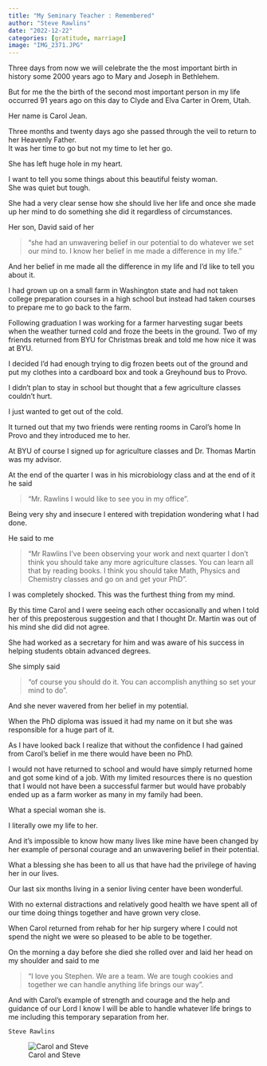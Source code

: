 ```yaml
---
title: "My Seminary Teacher : Remembered"
author: "Steve Rawlins"
date: "2022-12-22"
categories: [gratitude, marriage]
image: "IMG_2371.JPG"
---
```


Three days from now we will celebrate the the most important birth in history some 2000 years ago to Mary and Joseph in Bethlehem.

But for me the the birth of the second most important person in my life occurred 91 years ago on this day to Clyde and Elva Carter in Orem, Utah.

Her name is Carol Jean.

Three months and twenty days ago she passed through the veil to return to her Heavenly Father.\
It was her time to go but not my time to let her go.

She has left huge hole in my heart.

I want to tell you some things about this beautiful feisty woman.\
She was quiet but tough.

She had a very clear sense how she should live her life and once she made up her mind to do something she did it regardless of circumstances.

Her son, David said of her

> “she had an unwavering belief in our potential to do whatever we set our mind to. I know her belief in me made a difference in my life.”

And her belief in me made all the difference in my life and I’d like to tell you about it.

I had grown up on a small farm in Washington state and had not taken college preparation courses in a high school but instead had taken courses to prepare me to go back to the farm.

Following graduation I was working for a farmer harvesting sugar beets when the weather turned cold and froze the beets in the ground. Two of my friends returned from BYU for Christmas break and told me how nice it was at BYU.

I decided I’d had enough trying to dig frozen beets out of the ground and put my clothes into a cardboard box and took a Greyhound bus to Provo.

I didn’t plan to stay in school but thought that a few agriculture classes couldn’t hurt.

I just wanted to get out of the cold.

It turned out that my two friends were renting rooms in Carol’s home In Provo and they introduced me to her.

At BYU of course I signed up for agriculture classes and Dr. Thomas Martin was my advisor.

At the end of the quarter I was in his microbiology class and at the end of it he said

> “Mr. Rawlins I would like to see you in my office”.

Being very shy and insecure I entered with trepidation wondering what I had done.

He said to me

> “Mr Rawlins I’ve been observing your work and next quarter I don’t think you should take any more agriculture classes. You can learn all that by reading books. I think you should take Math, Physics and Chemistry classes and go on and get your PhD”.

I was completely shocked. This was the furthest thing from my mind.

By this time Carol and I were seeing each other occasionally and when I told her of this preposterous suggestion and that I thought Dr. Martin was out of his mind she did did not agree.

She had worked as a secretary for him and was aware of his success in helping students obtain advanced degrees.

She simply said

> “of course you should do it. You can accomplish anything so set your mind to do”.

And she never wavered from her belief in my potential.

When the PhD diploma was issued it had my name on it but she was responsible for a huge part of it.

As I have looked back I realize that without the confidence I had gained from Carol’s belief in me there would have been no PhD.

I would not have returned to school and would have simply returned home and got some kind of a job. With my limited resources there is no question that I would not have been a successful farmer but would have probably ended up as a farm worker as many in my family had been.

What a special woman she is.

I literally owe my life to her.

And it’s impossible to know how many lives like mine have been changed by her example of personal courage and an unwavering belief in their potential.

What a blessing she has been to all us that have had the privilege of having her in our lives.

Our last six months living in a senior living center have been wonderful.

With no external distractions and relatively good health we have spent all of our time doing things together and have grown very close.

When Carol returned from rehab for her hip surgery where I could not spend the night we were so pleased to be able to be together.

On the morning a day before she died she rolled over and laid her head on my shoulder and said to me

> “I love you Stephen. We are a team. We are tough cookies and together we can handle anything life brings our way”.

And with Carol’s example of strength and courage and the help and guidance of our Lord I know I will be able to handle whatever life brings to me including this temporary separation from her.

`Steve Rawlins`

![Carol and Steve](carol_stephen.jpg)
